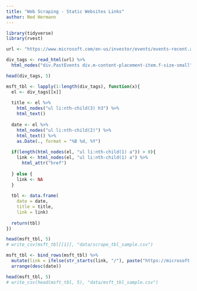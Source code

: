 ```yaml
---
title: "Web Scraping - Static Websites Links"
author: Ned Hermann
---
```


```r
library(tidyverse)
library(rvest)
```

```r
url <- "https://www.microsoft.com/en-us/investor/events/events-recent.aspx"
```

```r
div_tags <- read_html(url) %>%
  html_nodes("div.PastEvents div.m-content-placement-item.f-size-small") 

head(div_tags, 5)
```

```r
msft_tbl <- lapply(1:length(div_tags), function(x){
  el <- div_tags[[x]] 
  
  title <- el %>%
    html_nodes("ul li:nth-child(3) h3") %>%
    html_text()
  
  date <- el %>%
    html_nodes("ul li:nth-child(2)") %>%
    html_text() %>%
    as.Date(., format = "%B %d, %Y")
  
  if(length(html_nodes(el, "ul li:nth-child(1) a")) > 0){
    link <- html_nodes(el, "ul li:nth-child(1) a") %>%
      html_attr("href") 
    
  } else {
    link <- NA
  }
  
  tbl <- data.frame(
    date = date,
    title = title,
    link = link)
  
  return(tbl)
})

head(msft_tbl, 5)
# write_csv(msft_tbl[[1]], "data/scrape_tbl_sample.csv")
```

```r
msft_tbl <- bind_rows(msft_tbl) %>%
  mutate(link = ifelse(str_starts(link, "/"), paste("https://microsoft.com", link, sep = ""), link)) %>%
  arrange(desc(date))

head(msft_tbl, 5)
# write_csv(head(msft_tbl, 5), "data/msft_tbl_sample.csv")
```





